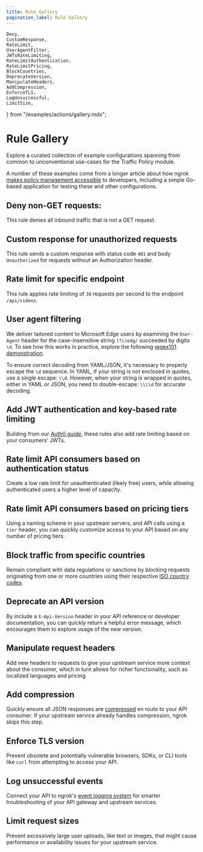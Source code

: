 ```yaml
---
title: Rule Gallery
pagination_label: Rule Gallery
---
```


	Deny,
	CustomResponse,
	RateLimit,
	UserAgentFilter,
	JWTsRateLimiting,
	RateLimitAuthentication,
	RateLimitPricing,
	BlockCountries,
	DeprecateVersion,
	ManipulateHeaders,
	AddCompression,
	EnforceTLS,
	LogUnsuccessful,
	LimitSize,
} from "/examples/actions/gallery.mdx";

# Rule Gallery

Explore a curated collection of example configurations spanning from common to unconventional use-cases for the Traffic Policy module.

A number of these examples come from a longer article about how ngrok [makes policy management accessible](https://ngrok.com/blog-post/api-gateway-policy-management-examples#template-8-enforce-the-tls-version-of-requests) to developers, including a simple Go-based application for testing these and other configurations.

## Deny non-GET requests:

This rule denies all inbound traffic that is not a GET request.

<Deny />

## Custom response for unauthorized requests

This rule sends a custom response with status code `401` and body `Unauthorized` for requests without an Authorization header.

<CustomResponse />

## Rate limit for specific endpoint

This rule applies rate limiting of `30` requests per second to the endpoint `/api/videos`.

<RateLimit />

## User agent filtering

We deliver tailored content to Microsoft Edge users by examining the `User-Agent` header for the case-insensitive string `(?i)edg/` succeeded by digits `\d`. To see how this works in practice, explore the following [regex101 demonstration](https://regex101.com/r/3NPVub/1).

To ensure correct decoding from YAML/JSON, it's necessary to properly escape the `\d` sequence. In YAML, if your string is not enclosed in quotes, use a single escape: `\\d`. However, when your string is wrapped in quotes, either in YAML or JSON, you need to double-escape: `\\\\d` for accurate decoding.

<UserAgentFilter />

## Add JWT authentication and key-based rate limiting

Building from our [Auth0 guide](https://ngrok.com/docs/integrations/auth0/jwt-action/), these rules also add rate limiting based on your consumers' JWTs.

<JWTsRateLimiting />

## Rate limit API consumers based on authentication status

Create a low rate limit for unauthenticated (likely free) users, while allowing authenticated users a higher level of capacity.

<RateLimitAuthentication />

## Rate limit API consumers based on pricing tiers

Using a naming scheme in your upstream servers, and API calls using a `tier` header, you can quickly customize access to your API based on any number of pricing tiers.

<RateLimitPricing />

## Block traffic from specific countries

Remain compliant with data regulations or sanctions by blocking requests originating from one or more countries using their respective [ISO country codes](https://en.wikipedia.org/wiki/List_of_ISO_3166_country_codes).

<BlockCountries />

## Deprecate an API version

By include a `X-Api-Version` header in your API reference or developer documentation, you can quickly return a helpful error message, which encourages them to explore usage of the new version.

<DeprecateVersion />

## Manipulate request headers

Add new headers to requests to give your upstream service more context about the consumer, which in turn allows for richer functionality, such as localized languages and pricing.

<ManipulateHeaders />

## Add compression

Quickly ensure all JSON responses are [compressed](/docs/http/traffic-policy/actions/compress-response.mdx) en route to your API consumer. If your upstream service already handles compression, ngrok skips this step.

<AddCompression />

## Enforce TLS version

Prevent obsolete and potentially vulnerable browsers, SDKs, or CLI tools like `curl` from attempting to access your API.

<EnforceTLS />

## Log unsuccessful events

Connect your API to ngrok's [event logging system](/docs/obs/index.mdx) for smarter troubleshooting of your API gateway and upstream services.

<LogUnsuccessful />

## Limit request sizes

Prevent excessively large user uploads, like text or images, that might cause performance or availability issues for your upstream service.

<LimitSize />
